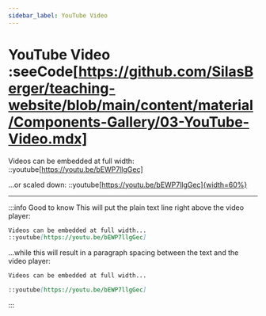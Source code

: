```yaml
---
sidebar_label: YouTube Video
---
```


# YouTube Video :seeCode[https://github.com/SilasBerger/teaching-website/blob/main/content/material/Components-Gallery/03-YouTube-Video.mdx]
Videos can be embedded at full width:
::youtube[https://youtu.be/bEWP7llgGec]

...or scaled down:
::youtube[https://youtu.be/bEWP7llgGec]{width=60%}

***

:::info Good to know
This will put the plain text line right above the video player:
```markdown
Videos can be embedded at full width...
::youtube[https://youtu.be/bEWP7llgGec]
```

...while this will result in a paragraph spacing between the text and the video player:
```markdown
Videos can be embedded at full width...

::youtube[https://youtu.be/bEWP7llgGec]
```
:::
